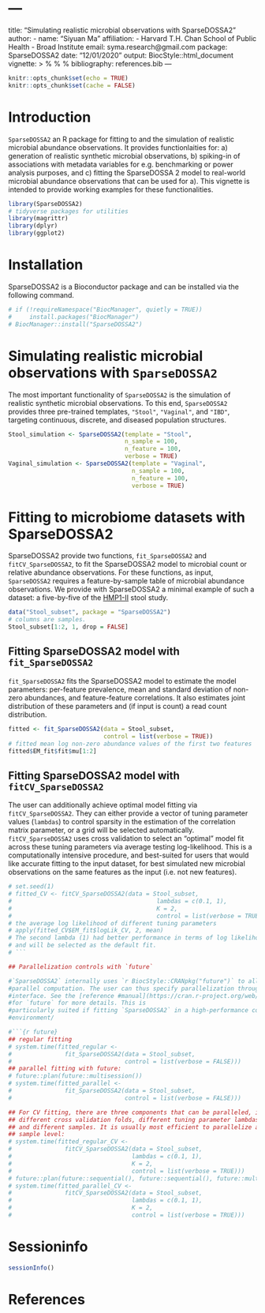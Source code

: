 # ---
title: "Simulating realistic microbial observations with SparseDOSSA2"
author:
- name: "Siyuan Ma"
affiliation:
- Harvard T.H. Chan School of Public Health
- Broad Institute
email: syma.research@gmail.com
package: SparseDOSSA2
date: "12/01/2020"
output:
BiocStyle::html_document
vignette: >
%\VignetteIndexEntry{SparseDOSSA2}
%\VignetteEngine{knitr::rmarkdown}
%\VignetteEncoding{UTF-8}
bibliography: references.bib
---


```r
knitr::opts_chunk$set(echo = TRUE)
knitr::opts_chunk$set(cache = FALSE)
```

# Introduction

`SparseDOSSA2` an R package for fitting to and the simulation of realistic microbial
abundance observations. It provides functionlaities for: a) generation of realistic synthetic microbial observations, b) spiking-in of associations with metadata variables 
for e.g. benchmarking or power analysis purposes, and c) fitting the SparseDOSSA 2 
model to real-world microbial abundance observations that can be used for a). This vignette is intended to provide working examples for these functionalities. 

```r
library(SparseDOSSA2)
# tidyverse packages for utilities
library(magrittr)
library(dplyr)
library(ggplot2)
```

# Installation

SparseDOSSA2 is a Bioconductor package and can be installed via the following 
command.

```r
# if (!requireNamespace("BiocManager", quietly = TRUE))
#     install.packages("BiocManager")
# BiocManager::install("SparseDOSSA2")
```

# Simulating realistic microbial observations with `SparseDOSSA2`
The most important functionality of `SparseDOSSA2` is the simulation of
realistic synthetic microbial observations. To this end, `SparseDOSSA2` provides
three pre-trained templates, `"Stool"`, `"Vaginal"`, and `"IBD"`, targeting
continuous, discrete, and diseased population structures. 
```r
Stool_simulation <- SparseDOSSA2(template = "Stool", 
                                 n_sample = 100, 
                                 n_feature = 100,
                                 verbose = TRUE)
Vaginal_simulation <- SparseDOSSA2(template = "Vaginal", 
                                   n_sample = 100, 
                                   n_feature = 100,
                                   verbose = TRUE)
```

# Fitting to microbiome datasets with SparseDOSSA2

SparseDOSSA2 provide two functions, `fit_SparseDOSSA2` and `fitCV_SparseDOSSA2`,
to fit the SparseDOSSA2 model to microbial count or relative abundance observations.
For these functions, as input, `SparseDOSSA2` requires a feature-by-sample 
table of microbial abundance observations. We provide with SparseDOSSA2 a minimal
example of such a dataset: a five-by-five of the [HMP1-II](https://www.hmpdacc.org/hmp/) 
stool study.

```r
data("Stool_subset", package = "SparseDOSSA2")
# columns are samples.
Stool_subset[1:2, 1, drop = FALSE]
```

## Fitting SparseDOSSA2 model with `fit_SparseDOSSA2`

`fit_SparseDOSSA2` fits the SparseDOSSA2 model to estimate the 
model parameters: per-feature prevalence, mean and standard deviation of 
non-zero abundances, and feature-feature correlations. 
It also estimates joint distribution of these parameters
and (if input is count) a read count distribution.

```r
fitted <- fit_SparseDOSSA2(data = Stool_subset,
                           control = list(verbose = TRUE))
# fitted mean log non-zero abundance values of the first two features
fitted$EM_fit$fit$mu[1:2]
```

## Fitting SparseDOSSA2 model with `fitCV_SparseDOSSA2`

The user can additionally achieve optimal model fitting via 
`fitCV_SparseDOSSA2`. They can either provide a vector of tuning parameter
values (`lambdas`) to control sparsity in the estimation of the correlation
matrix parameter, or a grid will be selected automatically. 
`fitCV_SparseDOSSA2` uses cross validation to select an "optimal" model fit
across these tuning parameters via average testing log-likelihood. This is a 
computationally intensive procedure, and best-suited for users that would like
accurate fitting to the input dataset, for best simulated new microbial 
observations on the same features as the input (i.e. not new features).

 ```r
# set.seed(1)
# fitted_CV <- fitCV_SparseDOSSA2(data = Stool_subset,
#                                         lambdas = c(0.1, 1),
#                                         K = 2,
#                                         control = list(verbose = TRUE))
# the average log likelihood of different tuning parameters
# apply(fitted_CV$EM_fit$logLik_CV, 2, mean)
# The second lambda (1) had better performance in terms of log likelihood,
# and will be selected as the default fit.
# ```

## Parallelization controls with `future`

#`SparseDOSSA2` internally uses `r BiocStyle::CRANpkg("future")` to allow for
#parallel computation. The user can thus specify parallelization through `future`'s
#interface. See the [reference #manual](https://cran.r-project.org/web/packages/future/vignettes/future-1-overview.html) 
#for `future` for more details. This is 
#particularly suited if fitting `SparseDOSSA2` in a high-performance computing
#environment/

#```{r future}
## regular fitting 
# system.time(fitted_regular <- 
#               fit_SparseDOSSA2(data = Stool_subset,
#                                control = list(verbose = FALSE)))
## parallel fitting with future:
# future::plan(future::multisession())
# system.time(fitted_parallel <- 
#               fit_SparseDOSSA2(data = Stool_subset,
#                                control = list(verbose = FALSE)))

## For CV fitting, there are three components that can be paralleled, in order:
## different cross validation folds, different tuning parameter lambdas, 
## and different samples. It is usually most efficient to parallelize at the
## sample level:
# system.time(fitted_regular_CV <-
#               fitCV_SparseDOSSA2(data = Stool_subset,
#                                  lambdas = c(0.1, 1),
#                                  K = 2,
#                                  control = list(verbose = TRUE)))
# future::plan(future::sequential(), future::sequential(), future::multisession())
# system.time(fitted_parallel_CV <-
#               fitCV_SparseDOSSA2(data = Stool_subset,
#                                  lambdas = c(0.1, 1),
#                                  K = 2,
#                                  control = list(verbose = TRUE)))

```


# Sessioninfo
```r
sessionInfo()
```
# References